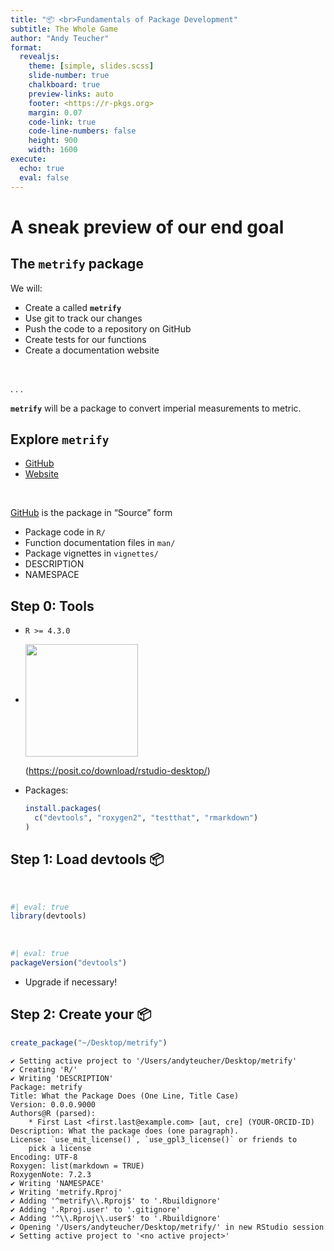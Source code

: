 ```yaml
---
title: "📦 <br>Fundamentals of Package Development"
subtitle: The Whole Game 
author: "Andy Teucher"
format:
  revealjs: 
    theme: [simple, slides.scss]
    slide-number: true
    chalkboard: true
    preview-links: auto
    footer: <https://r-pkgs.org>
    margin: 0.07
    code-link: true
    code-line-numbers: false
    height: 900
    width: 1600
execute:
  echo: true
  eval: false
---
```


# A sneak preview of our end goal

## The **`metrify`** package

We will:

- Create a called **`metrify`**
- Use git to track our changes
- Push the code to a repository on GitHub
- Create tests for our functions
- Create a documentation website

\

. . .

**`metrify`** will be a package to convert imperial measurements to metric.

## Explore **`metrify`**

- [GitHub](https://github.com/ateucher/metrify)
- [Website](https://ateucher.github.io/metrify/)

\

[GitHub](https://github.com/ateucher/metrify) is the package in "Source" form

- Package code in `R/`
- Function documentation files in `man/` 
- Package vignettes in `vignettes/`
- DESCRIPTION
- NAMESPACE

## Step 0: Tools

- `R >= 4.3.0`

- ![](img/RStudio-Logo-Flat.png){style="vertical-align: middle;" width="180"}

  (<https://posit.co/download/rstudio-desktop/>)

- Packages: 

  ```r
  install.packages(
    c("devtools", "roxygen2", "testthat", "rmarkdown")
  )
  ```

## Step 1: Load devtools 📦

\
```r
#| eval: true
library(devtools)
```
\
```r
#| eval: true
packageVersion("devtools")
```

- Upgrade if necessary!

## Step 2: Create your 📦 

```r
create_package("~/Desktop/metrify")
```

::: {.small}

```
✔ Setting active project to '/Users/andyteucher/Desktop/metrify'
✔ Creating 'R/'
✔ Writing 'DESCRIPTION'
Package: metrify
Title: What the Package Does (One Line, Title Case)
Version: 0.0.0.9000
Authors@R (parsed):
    * First Last <first.last@example.com> [aut, cre] (YOUR-ORCID-ID)
Description: What the package does (one paragraph).
License: `use_mit_license()`, `use_gpl3_license()` or friends to
    pick a license
Encoding: UTF-8
Roxygen: list(markdown = TRUE)
RoxygenNote: 7.2.3
✔ Writing 'NAMESPACE'
✔ Writing 'metrify.Rproj'
✔ Adding '^metrify\\.Rproj$' to '.Rbuildignore'
✔ Adding '.Rproj.user' to '.gitignore'
✔ Adding '^\\.Rproj\\.user$' to '.Rbuildignore'
✔ Opening '/Users/andyteucher/Desktop/metrify/' in new RStudio session
✔ Setting active project to '<no active project>'
```
:::
